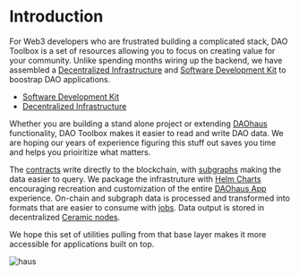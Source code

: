 # Introduction

For Web3 developers who are frustrated building a complicated stack, DAO Toolbox is a set of resources allowing you to focus on creating value for your community. Unlike spending months wiring up the backend, we have assembled a [Decentralized Infrastructure](./decentralized-infrastructure/overview) and [Software Development Kit](./sdk/overview) to boostrap DAO applications.

- [Software Development Kit](./sdk/overview)
- [Decentralized Infrastructure](./decentralized-infrastructure/overview)

Whether you are building a stand alone project or extending [DAOhaus](https://daohaus.club/) functionality, DAO Toolbox makes it easier to read and write DAO data. We are hoping our years of experience figuring this stuff out saves you time and helps you prioiritize what matters.

The [contracts](./decentralized-infrastructure/contracts) write directly to the blockchain, with [subgraphs](./decentralized-infrastructure/subgraphs) making the data easier to query. We package the infrastruture with [Helm Charts](./decentralized-infrastructure/helm-charts) encouraging recreation and customization of the entire [DAOhaus App](https://app.daohaus.club/) experience. On-chain and subgraph data is processed and transformed into formats that are easier to consume with [jobs](./decentralized-infrastructure/jobs). Data output is stored in decentralized [Ceramic nodes](./decentralized-infrastructure/ceramic-node).

We hope this set of utilities pulling from that base layer makes it more accessible for applications built on top.

![haus](https://i.imgur.com/ZFUDkRh.jpg)
